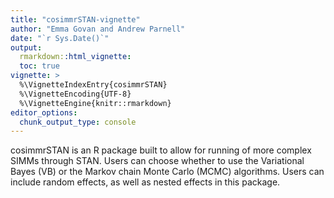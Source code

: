 ```yaml
---
title: "cosimmrSTAN-vignette"
author: "Emma Govan and Andrew Parnell"
date: "`r Sys.Date()`"
output: 
  rmarkdown::html_vignette:
  toc: true
vignette: >
  %\VignetteIndexEntry{cosimmrSTAN}
  %\VignetteEncoding{UTF-8}
  %\VignetteEngine{knitr::rmarkdown}
editor_options: 
  chunk_output_type: console
---
```



cosimmrSTAN is an R package built to allow for running of more complex SIMMs through STAN. Users can choose whether to use the Variational Bayes (VB) or the Markov chain Monte Carlo (MCMC) algorithms. Users can include random effects, as well as nested effects in this package.

<!-- To begin, install the package -->
<!-- ```{r, eval = FALSE} -->
<!-- install_github("emmagovan/cosimmrSTAN") -->
<!-- ``` -->
<!-- Then load it in -->
<!-- ```{r, eval = FALSE} -->
<!-- library(cosimmrSTAN) -->
<!-- ``` -->


<!-- There are several data sets built into the package. We will use the alligator data set (from Nifong et al) for illustration. -->
<!-- ```{r} -->
<!-- data(alligator_data) -->
<!-- ``` -->

<!-- For our first example we will look at Length as a fixed effect. We first load in our data using the `cosimmrSTAN_load` function. -->
<!-- ```{r} -->
<!-- Length = alligator_data$length -->
<!-- formula = alligator_data$mixtures ~ Length -->

<!-- out<-cosimmrSTAN_load(formula, -->
<!--                  source_names = alligator_data$source_names, -->
<!--                  source_means = alligator_data$source_means, -->
<!--                  source_sds = alligator_data$source_sds, -->
<!--                  correction_means = alligator_data$TEF_means, -->
<!--                  correction_sds = alligator_data$TEF_sds, -->
<!--                  concentration_means = NULL, -->
<!--                  scale_x = FALSE, -->
<!--                  raw_source = FALSE, -->
<!--                  random_effects = FALSE, -->
<!--                  hierarchical_fitting = FALSE) -->

<!-- ``` -->




